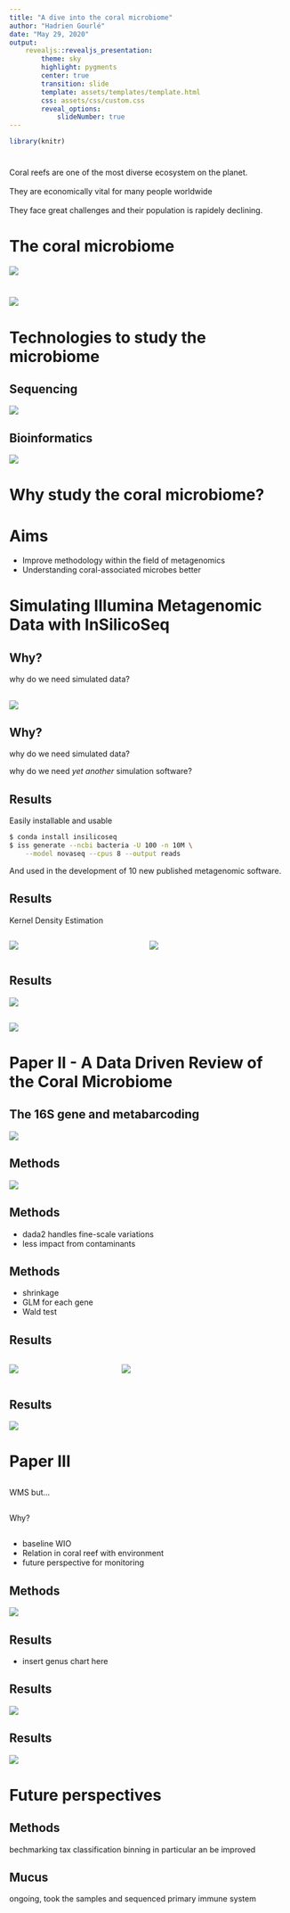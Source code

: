 ```yaml
---
title: "A dive into the coral microbiome"
author: "Hadrien Gourlé"
date: "May 29, 2020"
output:
    revealjs::revealjs_presentation:
        theme: sky
        highlight: pygments
        center: true
        transition: slide
        template: assets/templates/template.html
        css: assets/css/custom.css
        reveal_options:
            slideNumber: true
---
```


```r
library(knitr)
```


# {#intro-slide data-background="assets/img/background.jpg"}

## {#intro-slide data-background="assets/img/background.jpg"}

<div id="intro-text-box">Coral reefs are one of the most diverse ecosystem on the planet.</div><br>
<div id="intro-text-box" class="fragment fade-left">They are economically vital for many people worldwide</div><br>
<div id="intro-text-box" class="fragment fade-left">They face great challenges and their population is rapidely declining.</div>

# The coral microbiome {#coral data-transition="zoom-out"}

![](assets/img/coral.svg)

# {data-transition="zoom-in"}

![](assets/img/microbes.svg)

# Technologies to study the microbiome

## Sequencing

![](assets/img/sequencing_metagenomes.svg)

## Bioinformatics

![](assets/img/intro_bioinformatics.svg)

# Why study the coral microbiome?

## {data-background="assets/img/why_bg.svg"}

# Aims

- Improve methodology within the field of metagenomics
- Understanding coral-associated microbes better

# Simulating Illumina Metagenomic Data with InSilicoSeq {#paper data-background="assets/img/paper_i.svg"}

## Why? {#paper data-background="assets/img/paper_i.svg"}

<div class="fragment fade-in">
why do we need simulated data?
</div>

## {#paper data-background="assets/img/paper_i.svg"}

![](assets/img/wordcloud.svg)

## Why? {#paper data-background="assets/img/paper_i.svg"}

why do we need simulated data?
<div class="fragment fade-in">
why do we need *yet another* simulation software?
</div>

## Results {#paper data-background="assets/img/paper_i.svg"}

Easily installable and usable

```bash
$ conda install insilicoseq
$ iss generate --ncbi bacteria -U 100 -n 10M \
    --model novaseq --cpus 8 --output reads
```

And used in the development of 10 new published metagenomic software.

## Results {#paper data-background="assets/img/paper_i.svg"}

Kernel Density Estimation

:::::: {style="display: flex;"}
::: {.column width="50%"}
![](assets/img/kde.svg)
:::
::: {.column width="50%"}
![](assets/img/kde_2d.svg)
:::
::::::

## Results {#paper data-background="assets/img/paper_i.svg"}

![](assets/img/qual.svg)

## {#paper data-background="assets/img/paper_i.svg"}

![](assets/img/wordcloud.svg)

# Paper II - A Data Driven Review of the Coral Microbiome {#paper data-background="assets/img/paper_ii.svg"}

## The 16S gene and metabarcoding {#paper data-background="assets/img/paper_ii.svg"}

![](assets/img/16S_regions.svg)

## Methods {#paper data-background="assets/img/paper_ii.svg"}

![](assets/img/paper_ii_workflow.svg)

## Methods {#paper data-background="assets/img/paper_ii.svg"}

- dada2 handles fine-scale variations
- less impact from contaminants

## Methods {#paper data-background="assets/img/paper_ii.svg"}

- shrinkage
- GLM for each gene
- Wald test

## Results {#paper data-background="assets/img/paper_ii.svg"}

:::::: {style="display: flex;"}
::: {.column width="40%" height="400px"}
![](assets/img/paper_ii_phyla.svg)
:::
::: {.column width="60%" height="400px"}
![](assets/img/paper_ii_proteo.svg)
:::
::::::

## Results {#paper data-background="assets/img/paper_ii.svg"}

![](assets/img/paper_ii_bleached.svg)

# Paper III {#paper data-background="assets/img/paper_iii.svg"}

## {#paper data-background="assets/img/paper_iii.svg"}

WMS but...

## {#paper data-background="assets/img/paper_iii.svg"}

Why?

## {#paper data-background="assets/img/paper_iii.svg"}

- baseline WIO
- Relation in coral reef with environment
- future perspective for monitoring

## Methods {#paper data-background="assets/img/paper_iii.svg"}

![](assets/img/paper_iii_workflow.svg)

## Results {#paper data-background="assets/img/paper_iii.svg"}

- insert genus chart here

## Results {#paper data-background="assets/img/paper_iii.svg"}

![](assets/img/tree_bact.svg)

## Results  {#paper data-background="assets/img/paper_iii.svg"}

![](assets/img/kegg.svg)

# Future perspectives

## Methods

bechmarking tax classification
binning in particular  an be improved

## Mucus

ongoing, took the samples and sequenced
primary immune system

